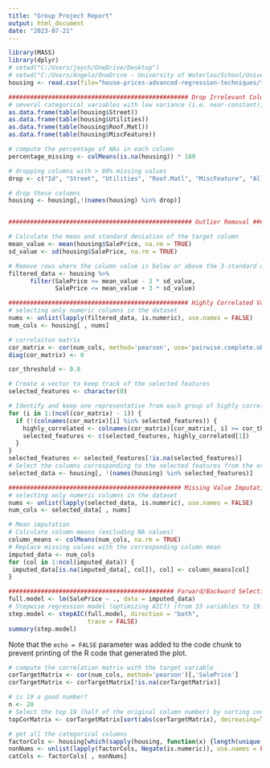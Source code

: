 ```yaml
---
title: "Group Project Report"
output: html_document
date: "2023-07-21"
---
```


```r
library(MASS)
library(dplyr)
# setwd("C:/Users/joych/OneDrive/Desktop")
# setwd("C:/Users/Angelo/OneDrive - University of Waterloo/School/University/Year 4/4B/STAT 444/Final Project/STAT 444 FINAL PROJECT PROPOSAL/MODEL FITTING")
housing <- read.csv(file="house-prices-advanced-regression-techniques/train.csv")
```


```r
################################################## Drop Irrelevant Columns #################################################
# several categorical variables with low variance (i.e. near-constant), which likely hold negligible predictive power
as.data.frame(table(housing$Street))
as.data.frame(table(housing$Utilities))
as.data.frame(table(housing$Roof.Matl))
as.data.frame(table(housing$MiscFeature))

# compute the percentage of NAs in each column
percentage_missing <- colMeans(is.na(housing)) * 100

# dropping columns with > 80% missing values
drop <- c("Id", "Street", "Utilities", "Roof.Matl", "MiscFeature", "Alley", "PoolQC", "Fence")

# drop these columns
housing <- housing[,!(names(housing) %in% drop)]


################################################### Outlier Removal #######################################################

# Calculate the mean and standard deviation of the target column
mean_value <- mean(housing$SalePrice, na.rm = TRUE)
sd_value <- sd(housing$SalePrice, na.rm = TRUE)

# Remove rows where the column value is below or above the 3-standard deviation threshold
filtered_data <- housing %>%
      filter(SalePrice >= mean_value - 3 * sd_value,
             SalePrice <= mean_value + 3 * sd_value)

```

```r
################################################## Highly Correlated Variables Removal ###########################################
# selecting only numeric columns in the dataset
nums <- unlist(lapply(filtered_data, is.numeric), use.names = FALSE)  
num_cols <- housing[ , nums]

# correlaiton matrix
cor_matrix <- cor(num_cols, method='pearson', use='pairwise.complete.obs')
diag(cor_matrix) <- 0

cor_threshold <- 0.8

# Create a vector to keep track of the selected features
selected_features <- character(0)

# Identify and keep one representative from each group of highly correlated features
for (i in 1:(ncol(cor_matrix) - 1)) {
  if (!(colnames(cor_matrix)[i] %in% selected_features)) {
    highly_correlated <- colnames(cor_matrix)[cor_matrix[, i] >= cor_threshold]
    selected_features <- c(selected_features, highly_correlated[1])
  }
}
selected_features <- selected_features[!is.na(selected_features)]
# Select the columns corresponding to the selected features from the original data
selected_data <- housing[, !(names(housing) %in% selected_features)]

```


```r
################################################ Missing Value Imputation (With Mean) ###############################################
# selecting only numeric columns in the dataset
nums <- unlist(lapply(selected_data, is.numeric), use.names = FALSE)  
num_cols <- selected_data[ , nums]

# Mean imputation
# Calculate column means (excluding NA values)
column_means <- colMeans(num_cols, na.rm = TRUE)
# Replace missing values with the corresponding column mean
imputed_data <- num_cols
for (col in 1:ncol(imputed_data)) {
 imputed_data[is.na(imputed_data[, col]), col] <- column_means[col]
}

############################################## Forward/Backward Selection ############################################################
full.model <- lm(SalePrice ~ ., data = imputed_data)
# Stepwise regression model (optimizing AIC?) (from 33 variables to 19)
step.model <- stepAIC(full.model, direction = "both", 
                      trace = FALSE)
summary(step.model)
```

Note that the `echo = FALSE` parameter was added to the code chunk to prevent printing of the R code that generated the plot.

```r
# compute the correlation matrix with the target variable
corTargetMatrix <- cor(num_cols, method='pearson')[,'SalePrice']
corTargetMatrix <- corTargetMatrix[!is.na(corTargetMatrix)]

# is 19 a good number?
n <- 20
# Select the top 19 (half of the original column number) by sorting correlation numbers
topCorMatrix <- corTargetMatrix[sort(abs(corTargetMatrix), decreasing=T,index.return=T)[[2]][1:n]]

# get all the categorical columns
factorCols <- housing[which(sapply(housing, function(x) {length(unique(x)) < 30}))]
nonNums <- unlist(lapply(factorCols, Negate(is.numeric)), use.names = FALSE)  
catCols <- factorCols[ , nonNums]
```
